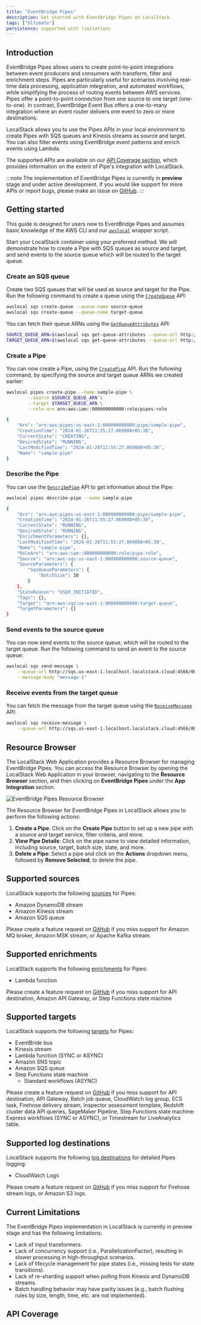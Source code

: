 ```yaml
---
title: "EventBridge Pipes"
description: Get started with EventBridge Pipes on LocalStack
tags: ["Ultimate"]
persistence: supported with limitations
---
```



## Introduction

EventBridge Pipes allows users to create point-to-point integrations between event producers and consumers with transform, filter and enrichment steps.
Pipes are particularly useful for scenarios involving real-time data processing, application integration, and automated workflows, while simplifying the process of routing events between AWS services.
Pipes offer a point-to-point connection from one source to one target (one-to-one).
In contrast, EventBridge Event Bus offers a one-to-many integration where an event router delivers one event to zero or more destinations.

LocalStack allows you to use the Pipes APIs in your local environment to create Pipes with SQS queues and Kinesis streams as source and target.
You can also filter events using EventBridge event patterns and enrich events using Lambda.

The supported APIs are available on our [API Coverage section](#api-coverage), which provides information on the extent of Pipe's integration with LocalStack.

:::note
The implementation of EventBridge Pipes is currently in **preview** stage and under active development.
If you would like support for more APIs or report bugs, please make an issue on [GitHub](https://github.com/localstack/localstack/issues/new/choose).
:::

## Getting started

This guide is designed for users new to EventBridge Pipes and assumes basic knowledge of the AWS CLI and our [`awslocal`](https://github.com/localstack/awscli-local) wrapper script.

Start your LocalStack container using your preferred method.
We will demonstrate how to create a Pipe with SQS queues as source and target, and send events to the source queue which will be routed to the target queue.

### Create an SQS queue

Create two SQS queues that will be used as source and target for the Pipe.
Run the following command to create a queue using the [`CreateQueue`](https://docs.aws.amazon.com/AWSSimpleQueueService/latest/APIReference/API_CreateQueue.html) API:

```bash
awslocal sqs create-queue --queue-name source-queue
awslocal sqs create-queue --queue-name target-queue
```

You can fetch their queue ARNs using the [`GetQueueAttributes`](https://docs.aws.amazon.com/AWSSimpleQueueService/latest/APIReference/API_GetQueueAttributes.html) API:

```bash
SOURCE_QUEUE_ARN=$(awslocal sqs get-queue-attributes --queue-url http://sqs.us-east-1.localhost.localstack.cloud:4566/000000000000/source-queue --attribute-names QueueArn --output text)
TARGET_QUEUE_ARN=$(awslocal sqs get-queue-attributes --queue-url http://sqs.us-east-1.localhost.localstack.cloud:4566/000000000000/target-queue --attribute-names QueueArn --output text)
```

### Create a Pipe

You can now create a Pipe, using the [`CreatePipe`](https://docs.aws.amazon.com/eventbridge/latest/APIReference/API_CreatePipe.html) API.
Run the following command, by specifying the source and target queue ARNs we created earlier:

```bash
awslocal pipes create-pipe --name sample-pipe \
        --source $SOURCE_QUEUE_ARN \
        --target $TARGET_QUEUE_ARN \
        --role-arn arn:aws:iam::000000000000:role/pipes-role
```

```bash title="Output"
{
    "Arn": "arn:aws:pipes:us-east-1:000000000000:pipe/sample-pipe",
    "CreationTime": "2024-01-26T11:55:27.069088+05:30",
    "CurrentState": "CREATING",
    "DesiredState": "RUNNING",
    "LastModifiedTime": "2024-01-26T11:55:27.069088+05:30",
    "Name": "sample-pipe"
}
```

### Describe the Pipe

You can use the [`DescribePipe`](https://docs.aws.amazon.com/eventbridge/latest/APIReference/API_DescribePipe.html) API to get information about the Pipe:

```bash
awslocal pipes describe-pipe --name sample-pipe
```

```bash title="Output"
{
    "Arn": "arn:aws:pipes:us-east-1:000000000000:pipe/sample-pipe",
    "CreationTime": "2024-01-26T11:55:27.069088+05:30",
    "CurrentState": "RUNNING",
    "DesiredState": "RUNNING",
    "EnrichmentParameters": {},
    "LastModifiedTime": "2024-01-26T11:55:27.069088+05:30",
    "Name": "sample-pipe",
    "RoleArn": "arn:aws:iam::000000000000:role/pipe-role",
    "Source": "arn:aws:sqs:us-east-1:000000000000:source-queue",
    "SourceParameters": {
        "SqsQueueParameters": {
            "BatchSize": 10
        }
    },
    "StateReason": "USER_INITIATED",
    "Tags": {},
    "Target": "arn:aws:sqs:us-east-1:000000000000:target-queue",
    "TargetParameters": {}
}
```

### Send events to the source queue

You can now send events to the source queue, which will be routed to the target queue.
Run the following command to send an event to the source queue:

```bash
awslocal sqs send-message \
    --queue-url http://sqs.us-east-1.localhost.localstack.cloud:4566/000000000000/source-queue \
    --message-body "message-1"
```

### Receive events from the target queue

You can fetch the message from the target queue using the [`ReceiveMessage`](https://docs.aws.amazon.com/AWSSimpleQueueService/latest/APIReference/API_ReceiveMessage.html) API:

```bash
awslocal sqs receive-message \
    --queue-url http://sqs.us-east-1.localhost.localstack.cloud:4566/000000000000/target-queue
```

## Resource Browser

The LocalStack Web Application provides a Resource Browser for managing EventBridge Pipes.
You can access the Resource Browser by opening the LocalStack Web Application in your browser, navigating to the **Resource Browser** section, and then clicking on **EventBridge Pipes** under the **App Integration** section.

![EventBridge Pipes Resource Browser](/images/aws/pipes-resource-browser.png)

The Resource Browser for EventBridge Pipes in LocalStack allows you to perform the following actions:

1. **Create a Pipe**: Click on the **Create Pipe** button to set up a new pipe with a source and target service, filter criteria, and more.
2. **View Pipe Details**: Click on the pipe name to view detailed information, including source, target, batch size, state, and more.
3. **Delete a Pipe**: Select a pipe and click on the **Actions** dropdown menu, followed by **Remove Selected**, to delete the pipe.

## Supported sources

LocalStack supports the following [sources](https://docs.aws.amazon.com/eventbridge/latest/userguide/eb-pipes-event-source.html) for Pipes:

* Amazon DynamoDB stream
* Amazon Kinesis stream
* Amazon SQS queue

Please create a feature request on [GitHub](https://github.com/localstack/localstack/issues/new/choose) if you miss support for
Amazon MQ broker,
Amazon MSK stream,
or Apache Kafka stream.

## Supported enrichments

LocalStack supports the following [enrichments](https://docs.aws.amazon.com/eventbridge/latest/userguide/pipes-enrichment.html) for Pipes:

* Lambda function

Please create a feature request on [GitHub](https://github.com/localstack/localstack/issues/new/choose) if you miss support for
API destination,
Amazon API Gateway,
or Step Functions state machine

## Supported targets

LocalStack supports the following [targets](https://docs.aws.amazon.com/eventbridge/latest/userguide/eb-pipes-event-target.html) for Pipes:

* EventBride bus
* Kinesis stream
* Lambda function (SYNC or ASYNC)
* Amazon SNS topic
* Amazon SQS queue
* Step Functions state machine
  * Standard workflows (ASYNC)

Please create a feature request on [GitHub](https://github.com/localstack/localstack/issues/new/choose) if you miss support for
API destination,
API Gateway,
Batch job queue,
CloudWatch log group,
ECS task,
Firehose delivery stream,
Inspector assessment template,
Redshift cluster data API queries,
SageMaker Pipeline,
Step Functions state machine: Express workflows (SYNC or ASYNC),
or Timestream for LiveAnalytics table.

## Supported log destinations

LocalStack supports the following [log destinations](https://docs.aws.amazon.com/eventbridge/latest/userguide/eb-pipes-logs.html) for detailed Pipes logging:

* CloudWatch Logs

Please create a feature request on [GitHub](https://github.com/localstack/localstack/issues/new/choose) if you miss support for
Firehose stream logs,
or Amazon S3 logs.

## Current Limitations

The EventBridge Pipes implementation in LocalStack is currently in preview stage and has the following limitations:

* Lack of input transformers.
* Lack of concurrency support (i.e., ParallelizationFactor), resulting in slower processing in high-throughput scenarios.
* Lack of lifecycle management for pipe states (i.e., missing tests for state transitions).
* Lack of re-sharding support when polling from Kinesis and DynamoDB streams.
* Batch handling behavior may have parity issues (e.g., batch flushing rules by size, length, time, etc. are not implemented).

## API Coverage

<FeatureCoverage service="pipes" client:load />

